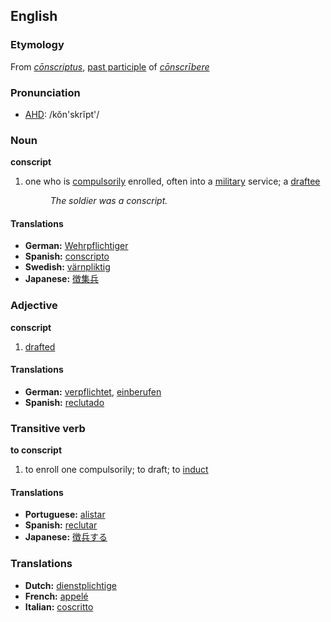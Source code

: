 == English ==
=== Etymology ===
From {{L.}} ''[[cōnscriptus]]'', [[past participle]] of ''[[cōnscrībere]]''

=== Pronunciation ===
*[[AHD]]: /kŏn'skrĭpt'/

=== Noun ===
'''conscript'''
#one who is [[compulsorily]] enrolled, often into a [[military]] service; a [[draftee]]
#:''The soldier was a conscript.''

==== Translations ====
*'''German:''' [[Wehrpflichtiger]]
*'''Spanish:''' [[conscripto]]
*'''Swedish:''' [[värnpliktig]]
*'''Japanese:''' [[徴集兵]]

=== Adjective ===
'''conscript'''
#[[draft]]ed

==== Translations ====
*'''German:''' [[verpflichtet]], [[einberufen]]
*'''Spanish:''' [[reclutado]]

=== Transitive verb ===
'''to conscript'''
#to enroll one compulsorily; to draft; to [[induct]]

==== Translations ====
*'''Portuguese:''' [[alistar]]
*'''Spanish:''' [[reclutar]]
*'''Japanese:''' [[徴兵する]]

=== Translations ===
*'''Dutch:''' [[dienstplichtige]]
*'''French:''' [[appelé]]
*'''Italian:''' [[coscritto]]